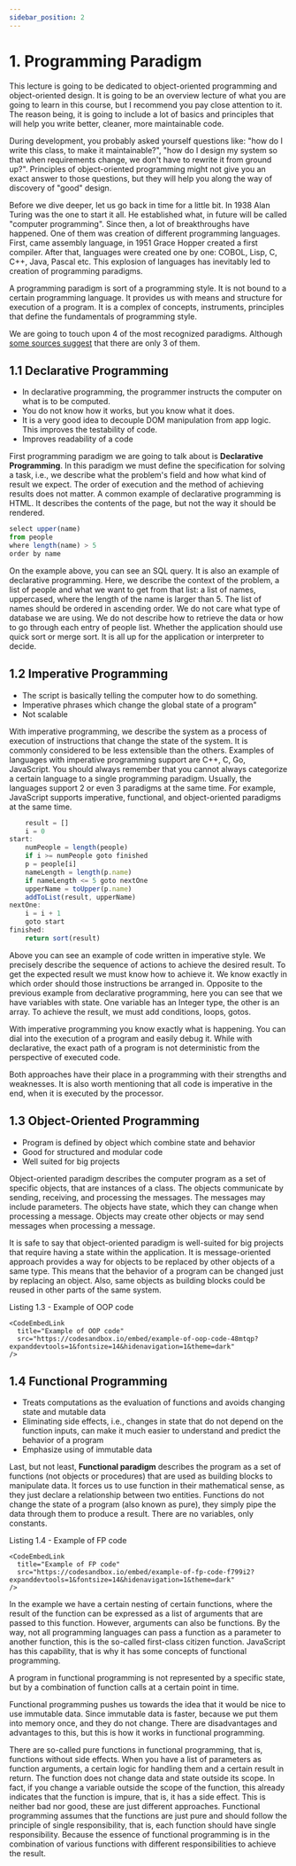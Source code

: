 ```yaml
---
sidebar_position: 2
---
```



# 1. Programming Paradigm

This lecture is going to be dedicated to object-oriented programming and object-oriented design. It is going to be an overview lecture of what you are going to learn in this course, but I recommend you pay close attention to it. The reason being, it is going to include a lot of basics and principles that will help you write better, cleaner, more maintainable code.

During development, you probably asked yourself questions like: "how do I write this class, to make it maintainable?", "how do I design my system so that when requirements change, we don't have to rewrite it from ground up?". Principles of object-oriented programming might not give you an exact answer to those questions, but they will help you along the way of discovery of "good" design.

Before we dive deeper, let us go back in time for a little bit. In 1938 Alan Turing was the one to start it all. He established what, in future will be called "computer programming". Since then, a lot of breakthroughs have happened. One of them was creation of different programming languages. First, came assembly language, in 1951 Grace Hopper created a first compiler. After that, languages were created one by one: COBOL, Lisp, C, C++, Java, Pascal etc. This explosion of languages has inevitably led to creation of programming paradigms.

A programming paradigm is sort of a programming style. It is not bound to a certain programming language. It provides us with means and structure for execution of a program. It is a complex of concepts, instruments, principles that define the fundamentals of programming style.

We are going to touch upon 4 of the most recognized paradigms. Although [some sources suggest](https://wiki.c2.com/?ThereAreExactlyThreeParadigms) that there are only 3 of them.

## 1.1 Declarative Programming
- In declarative programming, the programmer instructs the computer on what is to be computed.
- You do not know how it works, but you know what it does.
- It is a very good idea to decouple DOM manipulation from app logic. This improves the testability of code.
- Improves readability of a code

First programming paradigm we are going to talk about is **Declarative Programming**. In this paradigm we must define the specification for solving a task, i.e., we describe what the problem's field and how what kind of result we expect. The order of execution and the method of achieving results does not matter. A common example of declarative programming is HTML. It describes the contents of the page, but not the way it should be rendered.

```js title="Listing 1.1 - Example of declarative code"
select upper(name)
from people
where length(name) > 5
order by name
```

On the example above, you can see an SQL query. It is also an example of declarative programming. Here, we describe the context of the problem, a list of people and what we want to get from that list: a list of names, uppercased, where the length of the name is larger than 5. The list of names should be ordered in ascending order. We do not care what type of database we are using. We do not describe how to retrieve the data or how to go through each entry of people list. Whether the application should use quick sort or merge sort. It is all up for the application or interpreter to decide.

## 1.2 Imperative Programming
- The script is basically telling the computer how to do something.
- Imperative phrases which change the global state of a program"
- Not scalable

With imperative programming, we describe the system as a process of execution of instructions that change the state of the system. It is commonly considered to be less extensible than the others. Examples of languages with imperative programming support are C++, C, Go, JavaScript. You should always remember that you cannot always categorize a certain language to a single programming paradigm. Usually, the languages support 2 or even 3 paradigms at the same time. For example, JavaScript supports imperative, functional, and object-oriented paradigms at the same time.

```js title="Listing 1.2 - Example of imperative code"
    result = []
    i = 0
start:
    numPeople = length(people)
    if i >= numPeople goto finished
    p = people[i]
    nameLength = length(p.name)
    if nameLength <= 5 goto nextOne
    upperName = toUpper(p.name)
    addToList(result, upperName)
nextOne:
    i = i + 1
    goto start
finished:
    return sort(result)
```

Above you can see an example of code written in imperative style. We precisely describe the sequence of actions to achieve the desired result. To get the expected result we must know how to achieve it. We know exactly in which order should those instructions be arranged in. Opposite to the previous example from declarative programming, here you can see that we have variables with state. One variable has an Integer type, the other is an array. To achieve the result, we must add conditions, loops, gotos.

With imperative programming you know exactly what is happening. You can dial into the execution of a program and easily debug it. While with declarative, the exact path of a program is not deterministic from the perspective of executed code.

Both approaches have their place in a programming with their strengths and weaknesses. It is also worth mentioning that all code is imperative in the end, when it is executed by the processor.

## 1.3 Object-Oriented Programming
- Program is defined by object which combine state and behavior
- Good for structured and modular code
- Well suited for big projects

Object-oriented paradigm describes the computer program as a set of specific objects, that are instances of a class. The objects communicate by sending, receiving, and processing the messages. The messages may include parameters. The objects have state, which they can change when processing a message. Objects may create other objects or may send messages when processing a message.

It is safe to say that object-oriented paradigm is well-suited for big projects that require having a state within the application. It is message-oriented approach provides a way for objects to be replaced by other objects of a same type. This means that the behavior of a program can be changed just by replacing an object. Also, same objects as building blocks could be reused in other parts of the same system.

Listing 1.3 - Example of OOP code

````mdx-code-block
<CodeEmbedLink
  title="Example of OOP code"
  src="https://codesandbox.io/embed/example-of-oop-code-48mtqp?expanddevtools=1&fontsize=14&hidenavigation=1&theme=dark"
/>
````

## 1.4 Functional Programming
- Treats computations as the evaluation of functions and avoids changing state and mutable data
- Eliminating side effects, i.e., changes in state that do not depend on the function inputs, can make it much easier to understand and predict the behavior of a program
- Emphasize using of immutable data

Last, but not least, **Functional paradigm** describes the program as a set of functions (not objects or procedures) that are used as building blocks to manipulate data. It forces us to use function in their mathematical sense, as they just declare a relationship between two entities. Functions do not change the state of a program (also known as pure), they simply pipe the data through them to produce a result. There are no variables, only constants.

Listing 1.4 - Example of FP code

````mdx-code-block
<CodeEmbedLink
  title="Example of FP code"
  src="https://codesandbox.io/embed/example-of-fp-code-f799i2?expanddevtools=1&fontsize=14&hidenavigation=1&theme=dark"
/>
````

In the example we have a certain nesting of certain functions, where the result of the function can be expressed as a list of arguments that are passed to this function. However, arguments can also be functions. By the way, not all programming languages can pass a function as a parameter to another function, this is the so-called first-class citizen function. JavaScript has this capability, that is why it has some concepts of functional programming.

A program in functional programming is not represented by a specific state, but by a combination of function calls at a certain point in time.

Functional programming pushes us towards the idea that it would be nice to use immutable data. Since immutable data is faster, because we put them into memory once, and they do not change. There are disadvantages and advantages to this, but this is how it works in functional programming.

There are so-called pure functions in functional programming, that is, functions without side effects. When you have a list of parameters as function arguments, a certain logic for handling them and a certain result in return. The function does not change data and state outside its scope. In fact, if you change a variable outside the scope of the function, this already indicates that the function is impure, that is, it has a side effect. This is neither bad nor good, these are just different approaches. Functional programming assumes that the functions are just pure and should follow the principle of single responsibility, that is, each function should have single responsibility. Because the essence of functional programming is in the combination of various functions with different responsibilities to achieve the result.
